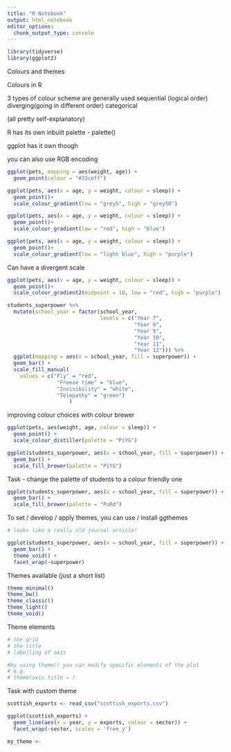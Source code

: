 ```yaml
---
title: "R Notebook"
output: html_notebook
editor_options: 
  chunk_output_type: console
---
```


```r
library(tidyverse)
library(ggplot2)
```


Colours and themes

Colours in R

3 types of colour scheme are generally used
sequential (logical order)
diverging(going in different order)
categorical

(all pretty self-explanatory)

R has its own inbuilt palette - palette()

ggplot has it own though

you can also use RGB encoding
```r
ggplot(pets, mapping = aes(weight, age)) +
  geom_point(colour = "#33ceff")
```

```r
ggplot(pets, aes(x = age, y = weight, colour = sleep)) +
  geom_point()+
  scale_colour_gradient(low = "grey5", high = "grey50")

ggplot(pets, aes(x = age, y = weight, colour = sleep)) +
  geom_point()+
  scale_colour_gradient(low = "red", high = "blue")

```

```r
ggplot(pets, aes(x = age, y = weight, colour = sleep)) +
  geom_point()+
  scale_colour_gradient(low = "light blue", high = "purple")
```

Can have a divergent scale
```r
ggplot(pets, aes(x = age, y = weight, colour = sleep)) +
  geom_point()+
  scale_colour_gradient2(midpoint = 10, low = "red", high = "purple")
```


```r
students_superpower %>%
  mutate(school_year = factor(school_year,
                              levels = c("Year 7",
                                         "Year 8",
                                         "Year 9",
                                         "Year 10",
                                         "Year 11",
                                         "Year 12"))) %>%
  ggplot(mapping = aes(x = school_year, fill = superpower)) +
  geom_bar() +
  scale_fill_manual(
    values = c("Fly" = "red",
                "Freeze time" = "blue",
                "Invisibility" = "white",
                "Telepathy" = "green")
                    )
```

improving colour choices with colour brewer

```r
ggplot(pets, aes(weight, age, colour = sleep)) +
  geom_point() +
  scale_colour_distiller(palette = "PiYG")
```

```r
ggplot(students_superpower, aes(x = school_year, fill = superpower)) +
  geom_bar() +
  scale_fill_brewer(palette = "PiYG")
```

Task - change the palette of students to a colour friendly one
```r
ggplot(students_superpower, aes(x = school_year, fill = superpower)) +
  geom_bar() +
  scale_fill_brewer(palette = "PuRd")
```

To set / develop / apply themes, you can use / install ggthemes
```r
# looks like a really old journal article!

ggplot(students_superpower, aes(x = school_year, fill = superpower)) +
  geom_bar() +
  theme_void() +
  facet_wrap(~superpower)
```

Themes available (just a short list)
```r
theme_minimal()
theme_bw()
theme_classic()
theme_light()
theme_void()
```

Theme elements
```r
# the grid
# the title
# labelling of axis

#by using theme() you can modify specific elements of the plot
# e.g.
# theme(axis.title = )
```

Task with custom theme
```r
scottish_exports <- read_csv("scottish_exports.csv")

ggplot(scottish_exports) +
  geom_line(aes(x = year, y = exports, colour = sector)) +
  facet_wrap(~sector, scales = 'free_y')
```

```r
my_theme <- 
```

